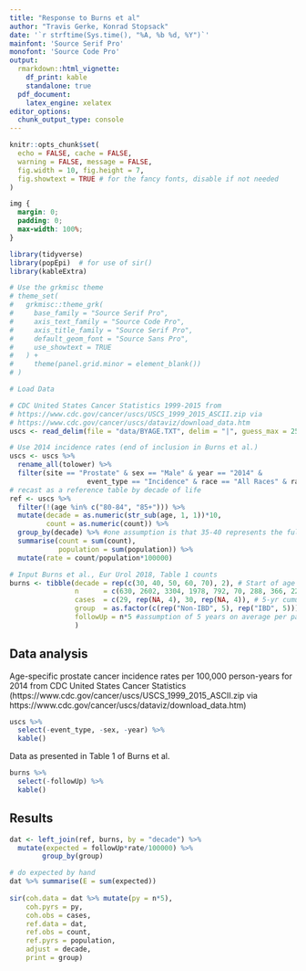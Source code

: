 ```yaml
---
title: "Response to Burns et al"
author: "Travis Gerke, Konrad Stopsack"
date: '`r strftime(Sys.time(), "%A, %b %d, %Y")`'
mainfont: 'Source Serif Pro'
monofont: 'Source Code Pro'
output:
  rmarkdown::html_vignette:
    df_print: kable
    standalone: true
  pdf_document: 
    latex_engine: xelatex
editor_options: 
  chunk_output_type: console
---
```


```r
knitr::opts_chunk$set(
  echo = FALSE, cache = FALSE,
  warning = FALSE, message = FALSE,
  fig.width = 10, fig.height = 7, 
  fig.showtext = TRUE # for the fancy fonts, disable if not needed
)
```

```css
img {
  margin: 0;
  padding: 0;
  max-width: 100%;
}
```

```r
library(tidyverse)
library(popEpi)  # for use of sir()
library(kableExtra)

# Use the grkmisc theme
# theme_set(
#   grkmisc::theme_grk(
#     base_family = "Source Serif Pro",
#     axis_text_family = "Source Code Pro",
#     axis_title_family = "Source Serif Pro",
#     default_geom_font = "Source Sans Pro",
#     use_showtext = TRUE
#   ) + 
#     theme(panel.grid.minor = element_blank())
# )
```
   
```r
# Load Data

# CDC United States Cancer Statistics 1999-2015 from 
# https://www.cdc.gov/cancer/uscs/USCS_1999_2015_ASCII.zip via
# https://www.cdc.gov/cancer/uscs/dataviz/download_data.htm
uscs <- read_delim(file = "data/BYAGE.TXT", delim = "|", guess_max = 250000)

# Use 2014 incidence rates (end of inclusion in Burns et al.)
uscs <- uscs %>% 
  rename_all(tolower) %>%
  filter(site == "Prostate" & sex == "Male" & year == "2014" &
                   event_type == "Incidence" & race == "All Races" & rate != "~")
# recast as a reference table by decade of life
ref <- uscs %>% 
  filter(!(age %in% c("80-84", "85+"))) %>%
  mutate(decade = as.numeric(str_sub(age, 1, 1))*10, 
         count = as.numeric(count)) %>%
  group_by(decade) %>% #one assumption is that 35-40 represents the full 30 decade
  summarise(count = sum(count), 
            population = sum(population)) %>%
  mutate(rate = count/population*100000)

# Input Burns et al., Eur Urol 2018, Table 1 counts
burns <- tibble(decade = rep(c(30, 40, 50, 60, 70), 2), # Start of age category
                n      = c(630, 2602, 3304, 1978, 792, 70, 288, 366, 221, 47), # Person counts 
                cases  = c(29, rep(NA, 4), 30, rep(NA, 4)), # 5-yr cumulative incidence of total PCa
                group  = as.factor(c(rep("Non-IBD", 5), rep("IBD", 5))), 
                followUp = n*5 #assumption of 5 years on average per patient 
                )
```

## Data analysis

Age-specific prostate cancer incidence rates per 100,000 person-years for 2014 from CDC United States Cancer Statistics (https://www.cdc.gov/cancer/uscs/USCS_1999_2015_ASCII.zip via
https://www.cdc.gov/cancer/uscs/dataviz/download_data.htm)

```r
uscs %>% 
  select(-event_type, -sex, -year) %>%
  kable()
```

Data as presented in Table 1 of Burns et al.

```r
burns %>% 
  select(-followUp) %>%
  kable()
```

## Results 

```r
dat <- left_join(ref, burns, by = "decade") %>% 
  mutate(expected = followUp*rate/100000) %>%
        group_by(group)

# do expected by hand
dat %>% summarise(E = sum(expected))
  
sir(coh.data = dat %>% mutate(py = n*5), 
    coh.pyrs = py,
    coh.obs = cases, 
    ref.data = dat,
    ref.obs = count,
    ref.pyrs = population,
    adjust = decade,
    print = group)
```

<!-- Start Document Here -->